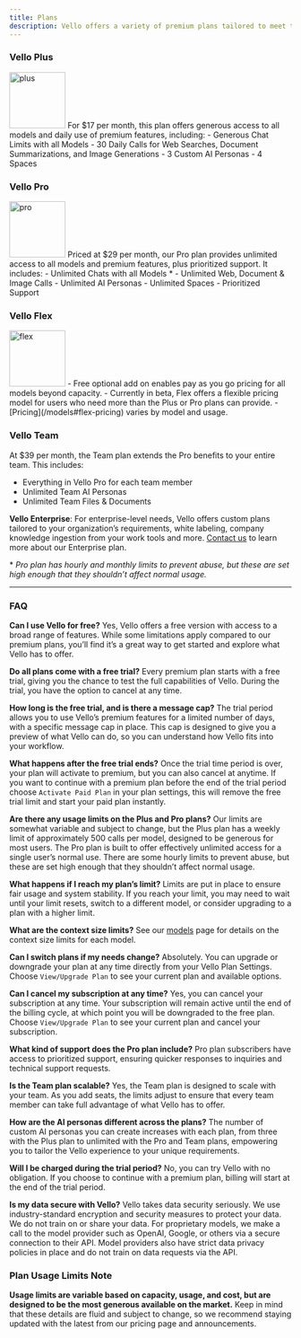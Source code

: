 ```yaml
---
title: Plans
description: Vello offers a variety of premium plans tailored to meet the needs of individuals and teams
---
```




### **Vello Plus**
<img src="/images/plus.png" alt="plus" width="100"/>
For $17 per month, this plan offers generous access to all models and daily use of premium features, including:
- Generous Chat Limits with all Models
- 30 Daily Calls for Web Searches, Document Summarizations, and Image Generations
- 3 Custom AI Personas
- 4 Spaces

### **Vello Pro**
<img src="/images/pro.png" alt="pro" width="100"/>
Priced at $29 per month, our Pro plan provides unlimited access to all models and premium features, plus prioritized support. It includes:
- Unlimited Chats with all Models *
- Unlimited Web, Document & Image Calls
- Unlimited AI Personas
- Unlimited Spaces
- Prioritized Support

### **Vello Flex**
<img src="/images/flex.png" alt="flex" width="100"/>
- Free optional add on enables pay as you go pricing for all models beyond capacity.
- Currently in beta, Flex offers a flexible pricing model for users who need more than the Plus or Pro plans can provide.
- [Pricing](/models#flex-pricing) varies by model and usage.

### **Vello Team**
At $39 per month, the Team plan extends the Pro benefits to your entire team. This includes:
- Everything in Vello Pro for each team member
- Unlimited Team AI Personas
- Unlimited Team Files & Documents

**Vello Enterprise**: For enterprise-level needs, Vello offers custom plans tailored to your organization’s requirements, white labeling, company knowledge ingestion from your work tools and more. [Contact us](mailto:hello@vello.ai) to learn more about our Enterprise plan.

\* *Pro plan has hourly and monthly limits to prevent abuse, but these are set high enough that they shouldn’t affect normal usage.*

----
### FAQ

**Can I use Vello for free?** Yes, Vello offers a free version with access to a broad range of features. While some limitations apply compared to our premium plans, you’ll find it’s a great way to get started and explore what Vello has to offer.

**Do all plans come with a free trial?** Every premium plan starts with a free trial, giving you the chance to test the full capabilities of Vello. During the trial, you have the option to cancel at any time.

**How long is the free trial, and is there a message cap?** The trial period allows you to use Vello’s premium features for a limited number of days, with a specific message cap in place. This cap is designed to give you a preview of what Vello can do, so you can understand how Vello fits into your workflow.

**What happens after the free trial ends?** Once the trial time period is over, your plan will activate to premium, but you can also cancel at anytime. If you want to continue with a premium plan before the end of the trial period choose `Activate Paid Plan` in your plan settings, this will remove the free trial limit and start your paid plan instantly.

**Are there any usage limits on the Plus and Pro plans?**
Our limits are somewhat variable and subject to change, but the Plus plan has a weekly limit of approximately 500 calls per model, designed to be generous for most users. The Pro plan is built to offer effectively unlimited access for a single user’s normal use. There are some hourly limits to prevent abuse, but these are set high enough that they shouldn’t affect normal usage.

**What happens if I reach my plan’s limit?**
Limits are put in place to ensure fair usage and system stability. If you reach your limit, you may need to wait until your limit resets, switch to a different model, or consider upgrading to a plan with a higher limit. 

**What are the context size limits?**
See our [models](/models#context-size) page for details on the context size limits for each model.

**Can I switch plans if my needs change?**
Absolutely. You can upgrade or downgrade your plan at any time directly from your Vello Plan Settings. Choose `View/Upgrade Plan` to see your current plan and available options.

**Can I cancel my subscription at any time?**
Yes, you can cancel your subscription at any time. Your subscription will remain active until the end of the billing cycle, at which point you will be downgraded to the free plan. Choose `View/Upgrade Plan` to see your current plan and cancel your subscription.

**What kind of support does the Pro plan include?**
Pro plan subscribers have access to prioritized support, ensuring quicker responses to inquiries and technical support requests.

**Is the Team plan scalable?**
Yes, the Team plan is designed to scale with your team. As you add seats, the limits adjust to ensure that every team member can take full advantage of what Vello has to offer.

**How are the AI personas different across the plans?**
The number of custom AI personas you can create increases with each plan, from three with the Plus plan to unlimited with the Pro and Team plans, empowering you to tailor the Vello experience to your unique requirements.

**Will I be charged during the trial period?**
No, you can try Vello with no obligation. If you choose to continue with a premium plan, billing will start at the end of the trial period.

**Is my data secure with Vello?**
Vello takes data security seriously. We use industry-standard encryption and security measures to protect your data. We do not train on or share your data. For proprietary models, we make a call to the model provider such as OpenAI, Google, or others via a secure connection to their API.  Model providers also have strict data privacy policies in place and do not train on data requests via the API.

### Plan Usage Limits Note
**Usage limits are variable based on capacity, usage, and cost, but are designed to be the most generous available on the market.** Keep in mind that these details are fluid and subject to change, so we recommend staying updated with the latest from our pricing page and announcements.
